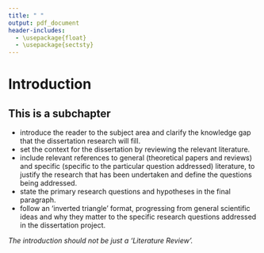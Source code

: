 ```yaml
---
title: " "
output: pdf_document
header-includes:
  - \usepackage{float}
  - \usepackage{sectsty}
---
```


# Introduction

## This is a subchapter

- introduce the reader to the subject area and clarify the knowledge gap that the dissertation research will fill.
- set the context for the dissertation by reviewing the relevant literature.
- include relevant references to general (theoretical papers and reviews) and specific (specific to the particular question addressed) literature, to justify the research that has been undertaken and define the questions being addressed.
- state the primary research questions and hypotheses in the final paragraph.
- follow an ‘inverted triangle’ format, progressing from general scientific ideas and why they matter to the specific research questions addressed in the dissertation project. 

*The introduction should not be just a ‘Literature Review’.*